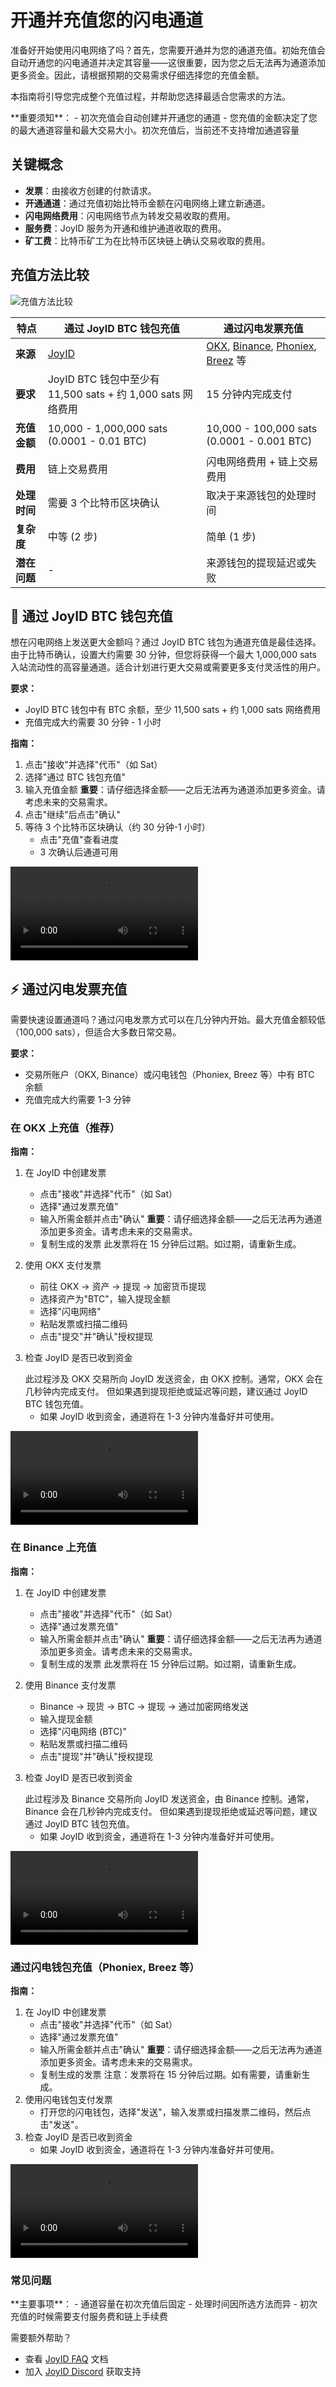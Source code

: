 
# 开通并充值您的闪电通道

准备好开始使用闪电网络了吗？首先，您需要开通并为您的通道充值。初始充值会自动开通您的闪电通道并决定其容量——这很重要，因为您之后无法再为通道添加更多资金。因此，请根据预期的交易需求仔细选择您的充值金额。

本指南将引导您完成整个充值过程，并帮助您选择最适合您需求的方法。

<Callout emoji="💡">
**重要须知**：
- 初次充值会自动创建并开通您的通道
- 您充值的金额决定了您的最大通道容量和最大交易大小。初次充值后，当前还不支持增加通道容量
</Callout>

## 关键概念

- **发票**：由接收方创建的付款请求。
- **开通通道**：通过充值初始比特币金额在闪电网络上建立新通道。
- **闪电网络费用**：闪电网络节点为转发交易收取的费用。
- **服务费**：JoyID 服务为开通和维护通道收取的费用。
- **矿工费**：比特币矿工为在比特币区块链上确认交易收取的费用。

## 充值方法比较
![充值方法比较](/image/funding-method-comparison.png)

| **特点** | **通过 JoyID BTC 钱包充值** | **通过闪电发票充值** |
| --- | --- | --- |
| **来源** | [JoyID](https://app.joy.id/) | [OKX](https://www.okx.com/), [Binance](https://www.binance.com/), [Phoniex](https://www.phoniex.com/), [Breez](https://breez.technology/) 等 |
| **要求** | JoyID BTC 钱包中至少有 11,500 sats + 约 1,000 sats 网络费用 | 15 分钟内完成支付 |
| **充值金额** | 10,000 - 1,000,000 sats (0.0001 - 0.01 BTC) | 10,000 - 100,000 sats (0.0001 - 0.001 BTC) |
| **费用** | 链上交易费用 | 闪电网络费用 + 链上交易费用 |
| **处理时间** | 需要 3 个比特币区块确认 | 取决于来源钱包的处理时间 |
| **复杂度** | 中等 (2 步) | 简单 (1 步) |
| **潜在问题** | - | 来源钱包的提现延迟或失败 |

## 🚀 通过 JoyID BTC 钱包充值
想在闪电网络上发送更大金额吗？通过 JoyID BTC 钱包为通道充值是最佳选择。由于比特币确认，设置大约需要 30 分钟，但您将获得一个最大 1,000,000 sats 入站流动性的高容量通道。适合计划进行更大交易或需要更多支付灵活性的用户。

**要求：**
- JoyID BTC 钱包中有 BTC 余额，至少 11,500 sats + 约 1,000 sats 网络费用
- 充值完成大约需要 30 分钟 - 1 小时

**指南：**
1. 点击"接收"并选择"代币"（如 Sat）
2. 选择"通过 BTC 钱包充值"
3. 输入充值金额
   <Callout emoji="💡">
   **重要**：请仔细选择金额——之后无法再为通道添加更多资金。请考虑未来的交易需求。
   </Callout>
4. 点击"继续"后点击"确认"
5. 等待 3 个比特币区块确认（约 30 分钟-1 小时）
   - 点击"充值"查看进度
   - 3 次确认后通道可用

<video controls src="https://utxostack.s3.us-east-1.amazonaws.com/archive/fund-by-btc-wallet.mp4" title="通过 BTC 钱包充值"></video>

## ⚡ 通过闪电发票充值

需要快速设置通道吗？通过闪电发票方式可以在几分钟内开始。最大充值金额较低（100,000 sats），但适合大多数日常交易。

**要求：**
- 交易所账户（OKX, Binance）或闪电钱包（Phoniex, Breez 等）中有 BTC 余额
- 充值完成大约需要 1-3 分钟

### 在 OKX 上充值（推荐）

**指南：**
1. 在 JoyID 中创建发票
   - 点击"接收"并选择"代币"（如 Sat）
   - 选择"通过发票充值"
   - 输入所需金额并点击"确认"
      <Callout emoji="💡">
      **重要**：请仔细选择金额——之后无法再为通道添加更多资金。请考虑未来的交易需求。
      </Callout>
   - 复制生成的发票
      <Callout emoji="💡">
      此发票将在 15 分钟后过期。如过期，请重新生成。
      </Callout>

2. 使用 OKX 支付发票
   - 前往 OKX → 资产 → 提现 → 加密货币提现
   - 选择资产为"BTC"，输入提现金额
   - 选择"闪电网络"
   - 粘贴发票或扫描二维码
   - 点击"提交"并"确认"授权提现

3. 检查 JoyID 是否已收到资金
   
   <Callout emoji="💡">
   此过程涉及 OKX 交易所向 JoyID 发送资金，由 OKX 控制。通常，OKX 会在几秒钟内完成支付。
   但如果遇到提现拒绝或延迟等问题，建议通过 JoyID BTC 钱包充值。
   </Callout>

   - 如果 JoyID 收到资金，通道将在 1-3 分钟内准备好并可使用。

<video controls src="https://utxostack.s3.us-east-1.amazonaws.com/archive/fund-from-okx.mp4" title="通过 OKX 开通并充值通道"></video>

### 在 Binance 上充值

**指南：**

1. 在 JoyID 中创建发票
   - 点击"接收"并选择"代币"（如 Sat）
   - 选择"通过发票充值"
   - 输入所需金额并点击"确认"
      <Callout emoji="💡">
      **重要**：请仔细选择金额——之后无法再为通道添加更多资金。请考虑未来的交易需求。
      </Callout>
   - 复制生成的发票
      <Callout emoji="💡">
      此发票将在 15 分钟后过期。如过期，请重新生成。
      </Callout>
   
2. 使用 Binance 支付发票
   - Binance → 现货 → BTC → 提现 → 通过加密网络发送
   - 输入提现金额
   - 选择"闪电网络 (BTC)"
   - 粘贴发票或扫描二维码
   - 点击"提现"并"确认"授权提现
  
3. 检查 JoyID 是否已收到资金
   
   <Callout emoji="💡">
   此过程涉及 Binance 交易所向 JoyID 发送资金，由 Binance 控制。通常，Binance 会在几秒钟内完成支付。
   但如果遇到提现拒绝或延迟等问题，建议通过 JoyID BTC 钱包充值。
   </Callout>

   - 如果 JoyID 收到资金，通道将在 1-3 分钟内准备好并可使用。

<video controls src="https://utxostack.s3.us-east-1.amazonaws.com/archive/fund-from-binance.mp4" title="通过 Binance 开通并充值通道"></video>

### 通过闪电钱包充值（Phoniex, Breez 等）

**指南：**

1. 在 JoyID 中创建发票
   - 点击"接收"并选择"代币"（如 Sat）
   - 选择"通过发票充值"
   - 输入所需金额并点击"确认"
      <Callout emoji="💡">
      **重要**：请仔细选择金额——之后无法再为通道添加更多资金。请考虑未来的交易需求。
      </Callout>
   - 复制生成的发票
      <Callout emoji="💡">
      注意：发票将在 15 分钟后过期。如有需要，请重新生成。
      </Callout>
2. 使用闪电钱包支付发票
   - 打开您的闪电钱包，选择"发送"，输入发票或扫描发票二维码，然后点击"发送"。
3. 检查 JoyID 是否已收到资金
   - 如果 JoyID 收到资金，通道将在 1-3 分钟内准备好并可使用。

<video controls src="https://utxostack.s3.us-east-1.amazonaws.com/archive/fund-from-lightning-wallet.mp4" title="通过闪电钱包开通并充值通道"></video>

### 常见问题

<Callout emoji="❓">
**主要事项**：
- 通道容量在初次充值后固定
- 处理时间因所选方法而异
- 初次充值的时候需要支付服务费和链上手续费
</Callout>

需要额外帮助？
- 查看 [JoyID FAQ](https://www.notion.so/ca5b5cd04d7e4fd3899ce6c65b334fcc?pvs=21) 文档
- 加入 [JoyID Discord](https://discord.com/invite/77MyakRKVB) 获取支持 
